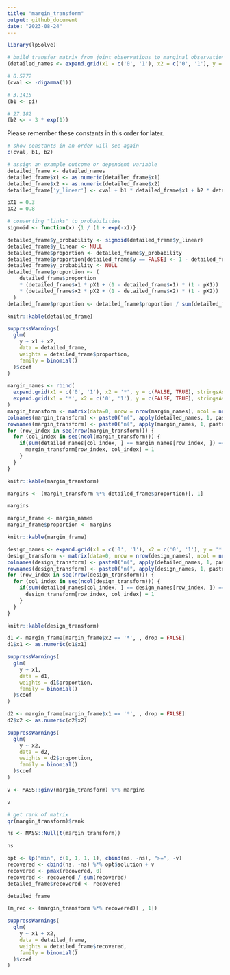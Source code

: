 ```yaml
---
title: "margin_transform"
output: github_document
date: "2023-08-24"
---
```


```r
library(lpSolve)
```

```r
# build transfer matrix from joint observations to marginal observations
(detailed_names <- expand.grid(x1 = c('0', '1'), x2 = c('0', '1'), y = c(FALSE, TRUE), stringsAsFactors = FALSE))
```


```r
# 0.5772
(cval <- -digamma(1))
```

```r
# 3.1415
(b1 <- pi)
```

```r
# 27.182
(b2 <- - 3 * exp(1))
```

Please remember these constants in this order for later.

```r
# show constants in an order will see again
c(cval, b1, b2)
```

```r
# assign an example outcome or dependent variable
detailed_frame <- detailed_names
detailed_frame$x1 <- as.numeric(detailed_frame$x1)
detailed_frame$x2 <- as.numeric(detailed_frame$x2)
detailed_frame['y_linear'] <- cval + b1 * detailed_frame$x1 + b2 * detailed_frame$x2
```

```r
pX1 = 0.3
pX2 = 0.8
```

```r
# converting "links" to probabilities
sigmoid <- function(x) {1 / (1 + exp(-x))}

detailed_frame$y_probability <- sigmoid(detailed_frame$y_linear)
detailed_frame$y_linear <- NULL
detailed_frame$proportion <- detailed_frame$y_probability
detailed_frame$proportion[detailed_frame$y == FALSE] <- 1 - detailed_frame$proportion[detailed_frame$y == FALSE]
detailed_frame$y_probability <- NULL
detailed_frame$proportion <- (
    detailed_frame$proportion 
    * (detailed_frame$x1 * pX1 + (1 - detailed_frame$x1) * (1 - pX1))
    * (detailed_frame$x2 * pX2 + (1 - detailed_frame$x2) * (1 - pX2))
  )
detailed_frame$proportion <- detailed_frame$proportion / sum(detailed_frame$proportion)
```


```r
knitr::kable(detailed_frame)
```


```r
suppressWarnings(
  glm(
    y ~ x1 + x2,
    data = detailed_frame,
    weights = detailed_frame$proportion,
    family = binomial()
  )$coef
)
```


```r
margin_names <- rbind(
  expand.grid(x1 = c('0', '1'), x2 = '*', y = c(FALSE, TRUE), stringsAsFactors = FALSE),
  expand.grid(x1 = '*', x2 = c('0', '1'), y = c(FALSE, TRUE), stringsAsFactors = FALSE)
)
margin_transform <- matrix(data=0, nrow = nrow(margin_names), ncol = nrow(detailed_names))
colnames(margin_transform) <- paste0("n(", apply(detailed_names, 1, paste, collapse = ","), ")")
rownames(margin_transform) <- paste0("n(", apply(margin_names, 1, paste, collapse = ","), ")")
for (row_index in seq(nrow(margin_transform))) {
  for (col_index in seq(ncol(margin_transform))) {
    if(sum(detailed_names[col_index, ] == margin_names[row_index, ]) == 2) {
      margin_transform[row_index, col_index] = 1
    }
  }
}

knitr::kable(margin_transform)
```


```r
margins <- (margin_transform %*% detailed_frame$proportion)[, 1]

margins
```

```r
margin_frame <- margin_names
margin_frame$proportion <- margins

knitr::kable(margin_frame)
```


```r
design_names <- expand.grid(x1 = c('0', '1'), x2 = c('0', '1'), y = '*', stringsAsFactors = FALSE)
design_transform <- matrix(data=0, nrow = nrow(design_names), ncol = nrow(detailed_names))
colnames(design_transform) <- paste0("n(", apply(detailed_names, 1, paste, collapse = ","), ")")
rownames(design_transform) <- paste0("n(", apply(design_names, 1, paste, collapse = ","), ")")
for (row_index in seq(nrow(design_transform))) {
  for (col_index in seq(ncol(design_transform))) {
    if(sum(detailed_names[col_index, ] == design_names[row_index, ]) == 2) {
      design_transform[row_index, col_index] = 1
    }
  }
}

knitr::kable(design_transform)
```

```r
d1 <- margin_frame[margin_frame$x2 == '*', , drop = FALSE]
d1$x1 <- as.numeric(d1$x1)
```

```r
suppressWarnings(
  glm(
    y ~ x1,
    data = d1,
    weights = d1$proportion,
    family = binomial()
  )$coef
)
```

```r
d2 <- margin_frame[margin_frame$x1 == '*', , drop = FALSE]
d2$x2 <- as.numeric(d2$x2)
```


```r
suppressWarnings(
  glm(
    y ~ x2,
    data = d2,
    weights = d2$proportion,
    family = binomial()
  )$coef
)
```


```r
v <- MASS::ginv(margin_transform) %*% margins

v
```

```r
# get rank of matrix
qr(margin_transform)$rank
```


```r
ns <- MASS::Null(t(margin_transform))

ns
```

```r
opt <- lp("min", c(1, 1, 1, 1), cbind(ns, -ns), ">=", -v)
recovered <- cbind(ns, -ns) %*% opt$solution + v
recovered <- pmax(recovered, 0)
recovered <- recovered / sum(recovered)
detailed_frame$recovered <- recovered

detailed_frame
```

```r
(m_rec <- (margin_transform %*% recovered)[ , 1])
```



```r
suppressWarnings(
  glm(
    y ~ x1 + x2,
    data = detailed_frame,
    weights = detailed_frame$recovered,
    family = binomial()
  )$coef
)
```
